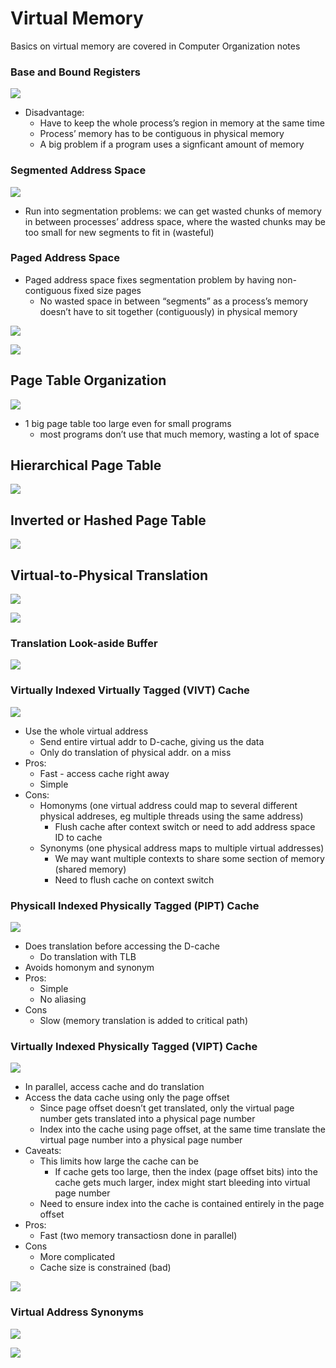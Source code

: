 # Virtual Memory

Basics on virtual memory are covered in Computer Organization notes

### Base and Bound Registers

![](images/vmem/bbreg.png)

- Disadvantage:
	- Have to keep the whole process's region in memory at the same time
	- Process' memory has to be contiguous in physical memory
	- A big problem if a program uses a signficant amount of memory

### Segmented Address Space

![](images/vmem/segaddrspace.png)

- Run into segmentation problems: we can get wasted chunks of memory in between processes' address space, where the wasted chunks may be too small for new segments to fit in (wasteful)

### Paged Address Space

- Paged address space fixes segmentation problem by having non-contiguous fixed size pages
  - No wasted space in between "segments" as a process's memory doesn't have to sit together (contiguously) in physical memory

![](images/vmem/pagedaddrspace.png)

![](images/vmem/page-vmem.png)

## Page Table Organization

![](images/vmem/pagetable-.png)

- 1 big page table too large even for small programs
  - most programs don't use that much memory, wasting a lot of space

## Hierarchical Page Table

![](images/vmem/hierchical.png)

## Inverted or Hashed Page Table

![](images/vmem/inv-hash-pt.png)

## Virtual-to-Physical Translation

![](images/vmem/v-to-p-trans.png)

![](images/vmem/cache-placement-addr-trans.png)

### Translation Look-aside Buffer

![](images/vmem/tlb-.png)


### Virtually Indexed Virtually Tagged (VIVT) Cache

![](images/vmem/vivt-cache.png)

- Use the whole virtual address
  - Send entire virtual addr to D-cache, giving us the data
  - Only do translation of physical addr. on a miss
- Pros:
  - Fast - access cache right away
  - Simple
- Cons:
  - Homonyms (one virtual address could map to several different physical addreses, eg multiple threads using the same address)
    - Flush cache after context switch or need to add address space ID to cache
  - Synonyms (one physical address maps to multiple virtual addresses)
    - We may want multiple contexts to share some section of memory (shared memory)
    - Need to flush cache on context switch

### Physicall Indexed Physically Tagged (PIPT) Cache


![](images/vmem/pipt-cache.png)

- Does translation before accessing the D-cache
  - Do translation with TLB
- Avoids homonym and synonym
- Pros:
  - Simple
  - No aliasing
- Cons
  - Slow (memory translation is added to critical path)

### Virtually Indexed Physically Tagged (VIPT) Cache

![](images/vmem/vipt-cache.png)


- In parallel, access cache and do translation
- Access the data cache using only the page offset
  - Since page offset doesn't get translated, only the virtual page number gets translated into a physical page number
  - Index into the cache using page offset, at the same time translate the virtual page number into a physical page number
- Caveats:
  - This limits how large the cache can be
    - If cache gets too large, then the index (page offset bits) into the cache gets much larger, index might start bleeding into virtual page number
  - Need to ensure index into the cache is contained entirely in the page offset
- Pros:
  - Fast (two memory transactiosn done in parallel)
- Cons
  - More complicated
  - Cache size is constrained (bad)

![](images/vmem/large-vipt.png)

### Virtual Address Synonyms

![](images/vmem/vaddr-synonym.png)


![](images/vmem/vaddr-synonym-sol.png)



